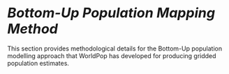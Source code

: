 # <i style="font-size: 110%; padding:1.5em 0 0 0; font-weight:bold;">Bottom-Up Population Mapping Method</i> {-}

This section provides methodological details for the Bottom-Up population modelling approach that WorldPop has developed for producing gridded population estimates.



